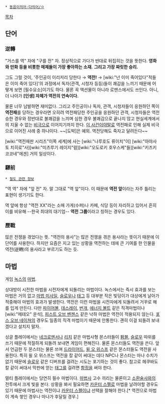  * [[동음이의어·다의어/ㅇ]]

[[목차]]
== 단어 ==
=== 逆轉 ===
"거스를 역" 자에 "구를 전" 자. 정상적으로 가다가 반대로 뒤집히는 것을 뜻한다. '''영화와 만화 등을 비롯한 매체들이 가장 좋아하는 소재.''' 
'''그리고 가장 짜릿한 승리.'''

그도 그럴 것이, '주인공이 이리저리 당한다 → '''역전!''' → [wiki:"넌 이미 죽어있다"적들은 이미 죽어 있다]'의 과정에서 독자(관객, 시청자 등등)들이 쾌감을 느끼기 때문에 어떻게 보면 [필수요소]이기도 하다. 물론 꼭 액션물이 아니라 로맨스에서도 쓰인다. 아니, 더 나아가 '''[인생] 자체가 역전의 연속이다.'''

물론 너무 남발하면 재미없다. 그리고 주인공이나 독자, 관객, 시청자들이 응원하던 쪽이 '''역전패'''를 당하는 경우라면 오히려 역전패당한 주인공을 응원하던 관객, 시청자들은 역전승한 경우와 정반대로 불쾌감을 느끼며 심한 경우 불쾌감으로 끝나지 않고 현실세계에서의 지울 수 없는 [[비극]]으로 이어지기까지 한다. [[마라카낭의 비극|이 사건]]이야말로 역전패로 인해 실제 비극으로 이어진 사례 중 하나이다. ~~[도박]은 예외. 역전당해도 죽자고 달려든다~~

[wiki:"역전재판 시리즈"이쪽 세계]에 사는 [wiki:"나루호도 류이치"이] [wiki:"아야사토 치히로"사][wiki:"미츠루기 레이지"람][wiki:"오도로키 호우스케"들][wiki:"키즈키 코코네"에겐] 거의 일상이다.

=== 驛前 ===
 * [[철도 관련 정보]]

"역 역" 자에 "앞 전" 자. 말 그대로 "역 앞"이다. 이 때문에 '''역전 앞'''이라는 자주 틀리는 표현이 생기기도 한다.

역 앞에 항상 "역전 XX"라는 소매 가게(수퍼)나 카페, 식당 등이 자리하고 있어서 흔히 이를 비유해 --한국 최대의 대기업-- '''역전 그룹'''이라고 칭하는 경우도 있다.

=== 歷戰 ===
많은 전쟁을 겪었다는 뜻. "역전의 용사"는 많은 전쟁을 겪은 용사라는 뜻이기 때문에 이 단어를 사용한다.
하지만 요즘은 지고 있는 상황을 역전하는 데에 큰 기여를 한 인물을 역전(逆轉)의 용사라고 부르기도 하는 듯.

== 마법 ==
게임 [[녹스]]의 [[마법]].

상대방이 시전한 마법을 시전자에게 되돌리는 마법이다. 녹스에서는 즉시 효과를 보는 마법은 거의 없고 [[마법 미사일]], [[슬로우]]나 [[태그]] 등 대부분 작은 빛덩이가 대상에게 날아가 적중해야 마법의 효과가 발생한다. 역전은 이런 마법을 시전자에게 되돌려서 거꾸로 해를 입게 만든다. 다만 [[파이어볼]], [[데스레이]], [[번개]], [[에너지 볼트]] 같은 직격마법이나 [wiki:"메테오" 운석], [[피스트 오브 벤젠스]] 같은 낙하 마법은 역전이 적용되지 않는다. [[포스 오브 네이쳐]]의 경우도 일종의 직격 마법이기 때문에 안통한다. 괜히 이걸 되돌려 보내겠다고 설치지 말자.

싱글 플레이에서는 [[네크로멘서]]나 [[리치]] 같은 마법사형 몬스터들이 [[펌블]], [[슬로우]] 따위를 쓰기 때문에 적절하게 되돌려 보내면 게임이 편해진다. 물론 몬스터들도 역전을 쓴다. 앞서 언급한 두 몬스터는 물론 쓰며 [[드라이어드]], [[윌 오 위스프]] 같은 몬스터들도 역전을 사용한다. 특히 윌 오 위스프는 역전을 칼 같이 써대는 데다 NPC나 몬스터는 마나 수치가 없기 때문에 [[슬로우]] 같은 디버프를 걸려는 시도는 포기하는 것이 좋다. 참고로 헤쿠바도 칼 같이 써대서 막판에 얻는 [[태그]]를 걸려면 [[함정]]을 써야 한다.

멀티 플레이에서는 당연히 필수 마법이다. [[마법사]] 고수 끼리는 물론이고 [[소환술사]]와의 전투에서 크게 빛을 본다. 상황을 봐서 필요하면 [[카운터 스펠]]로 마법을 날려야할 경우도 있기 때문에 마법사는 역전이냐 [[카운터 스펠]]이냐 선택을 잘해야 한다.[* 역전으로 마법이 계속 쌓인 경우나 마나가 후달릴 경우.]
